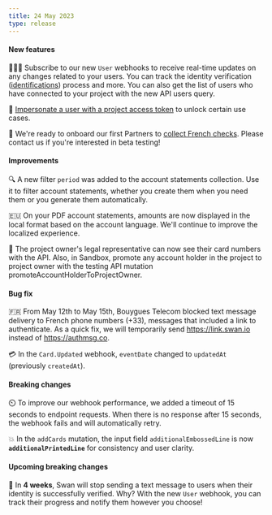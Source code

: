 ```yaml
---
title: 24 May 2023
type: release
---
```


#### New features

👩🏽‍💻 Subscribe to our new `User` webhooks to receive real-time updates on any changes related to your users.
You can track the identity verification ([identifications](/topics/users/identifications)) process and more.
You can also get the list of users who have connected to your project with the new API users query.

🤖 [Impersonate a user with a project access token](/developers/using-api/authentication/guide-impersonate) to unlock certain use cases.

💼 We're ready to onboard our first Partners to [collect French checks](/topics/merchants/checks).
Please contact us if you're interested in beta testing!

#### Improvements

🔍 A new filter `period` was added to the account statements collection. Use it to filter account statements, whether you create them when you need them or you generate them automatically.

🇪🇺 On your PDF account statements, amounts are now displayed in the local format based on the account language.
We'll continue to improve the localized experience.

👑 The project owner's legal representative can now see their card numbers with the API. Also, in Sandbox, promote any account holder in the project to project owner with the testing API mutation promoteAccountHolderToProjectOwner.

#### Bug fix

🇫🇷 From May 12th to May 15th, Bouygues Telecom blocked text message delivery to French phone numbers (+33), messages that included a link to authenticate.
As a quick fix, we will temporarily send https://link.swan.io instead of https://authmsg.co.

💳 In the `Card.Updated` webhook, `eventDate` changed to `updatedAt` (previously `createdAt`).

#### Breaking changes

⏲️ To improve our webhook performance, we added a timeout of 15 seconds to endpoint requests. When there is no response after 15 seconds, the webhook fails and will automatically retry.

💥 In the `addCards` mutation, the input field `additionalEmbossedLine` is now **`additionalPrintedLine`** for consistency and user clarity.

#### Upcoming breaking changes

📱 In **4 weeks**, Swan will stop sending a text message to users when their identity is successfully verified.
Why?
With the new `User` webhook, you can track their progress and notify them however you choose!
